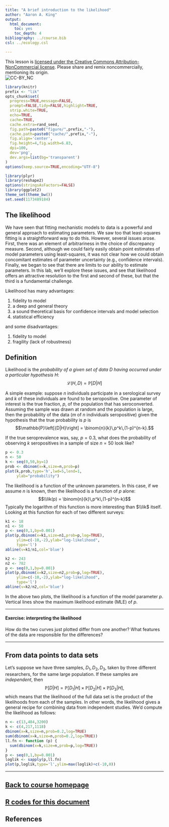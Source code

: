 ```yaml
---
title: "A brief introduction to the likelihood"
author: "Aaron A. King"
output:
  html_document:
    toc: yes
    toc_depth: 4
bibliography: ../course.bib
csl: ../ecology.csl

---
```


\newcommand\prob[1]{\mathbb{P}\left[{#1}\right]}
\newcommand\expect[1]{\mathbb{E}\left[{#1}\right]}
\newcommand\var[1]{\mathrm{Var}\left[{#1}\right]}
\newcommand\dist[2]{\mathrm{#1}\left(#2\right)}
\newcommand\dlta[1]{{\Delta}{#1}}
\newcommand\lik{\mathcal{L}}
\newcommand\loglik{\ell}

This lesson is [licensed under the Creative Commons Attribution-NonCommercial license](http://creativecommons.org/licenses/by-nc/4.0/).
Please share and remix noncommercially, mentioning its origin.  
![CC-BY_NC](../graphics/cc-by-nc.png)

```r
library(knitr)
prefix <- "lik"
opts_chunk$set(
  progress=TRUE,message=FALSE,
  prompt=FALSE,tidy=FALSE,highlight=TRUE,
  strip.white=TRUE,
  echo=TRUE,
  cache=TRUE,
  cache.extra=rand_seed,
  fig.path=paste0("figure/",prefix,"-"),
  cache.path=paste0("cache/",prefix,"-"),
  fig.align='center',
  fig.height=4,fig.width=6.83,
  dpi=100,
  dev='png',
  dev.args=list(bg='transparent')
)
options(keep.source=TRUE,encoding="UTF-8")
```
```r
library(plyr)
library(reshape2)
options(stringsAsFactors=FALSE)
library(ggplot2)
theme_set(theme_bw())
set.seed(1173489184)
```

## The likelihood

We have seen that fitting mechanistic models to data is a powerful and general approach to estimating parameters.
We saw too that least-squares fitting is a straightforward way to do this.
However, several issues arose.
First, there was an element of arbitrariness in the choice of discrepancy measure.
Second, although we could fairly easily obtain point estimates of model parameters using least-squares, it was not clear how we could obtain concomitant estimates of parameter uncertainty (e.g., confidence intervals).
Finally, we began to see that there are limits to our ability to estimate parameters.
In this lab, we'll explore these issues, and see that likelihood offers an attractive resolution to the first and second of these, but that the third is a fundamental challenge.

Likelihood has many advantages:  

1. fidelity to model  
2. a deep and general theory  
3. a sound theoretical basis for confidence intervals and model selection  
4. statistical efficiency  

and some disadvantages: 

1. fidelity to model  
1. fragility (lack of robustness)  

## Definition

Likelihood is the *probability of a given set of data $D$ having occurred under a particular hypothesis $H$*: 
$$\lik(H,D)=\prob{D|H}$$

A simple example: suppose $n$ individuals participate in a serological survey and $k$ of these individuals are found to be seropositive.
One parameter of interest is the true fraction, $p$, of the population that has seroconverted.
Assuming the sample was drawn at random and the population is large, then the probability of the data ($m$ of $n$ individuals seropositive) given the hypothesis that the true probability is $p$ is
$$\prob{D|H} = \binom{n}{k}\,p^k\,(1-p)^{n-k}.$$

If the true seroprevalence was, say, $p=0.3$, what does the probability of observing $k$ seropositives in a sample of size $n=50$ look like?

```r
p <- 0.3
n <- 50
k <- seq(0,50,by=1)
prob <- dbinom(x=k,size=n,prob=p) 
plot(k,prob,type='h',lwd=5,lend=1,
     ylab="probability")
```

The likelihood is a function of the unknown parameters.
In this case, if we assume $n$ is known, then the likelihood is a function of $p$ alone:
$$\\lik(p) = \binom{n}{k}\,p^k\,(1-p)^{n-k}$$
Typically the logarithm of this function is more interesting than $\\lik$ itself.
Looking at this function for each of two different surveys:
```r
k1 <- 18
n1 <- 50
p <- seq(0,1,by=0.001)
plot(p,dbinom(x=k1,size=n1,prob=p,log=TRUE),
     ylim=c(-10,-2),ylab="log-likelihood",
     type='l')
abline(v=k1/n1,col='blue')
```

```r
k2 <- 243
n2 <- 782
p <- seq(0,1,by=0.001)
plot(p,dbinom(x=k2,size=n2,prob=p,log=TRUE),
     ylim=c(-10,-2),ylab="log-likelihood",
     type='l')
abline(v=k2/n2,col='blue')
```

In the above two plots, the likelihood is a function of the model parameter $p$.
Vertical lines show the maximum likelihood estimate (MLE) of $p$.
<!-- Horizontal lines show the critical likelihoods for the likelihood ratio test at the 95% confidence level. -->

--------------------------

#### Exercise: interpreting the likelihood
How do the two curves just plotted differ from one another?
What features of the data are responsible for the differences?

--------------------------

## From data points to data sets

Let's suppose we have three samples, $D_1, D_2, D_3$, taken by three different researchers, for the same large population.
If these samples are *independent*, then
$$\prob{D|H} = \prob{D_1|H}\times\prob{D_2|H}\times\prob{D_3|H},$$
which means that the likelihood of the full data set is the product of the likelihoods from each of the samples.
In other words, the likelihood gives a general recipe for combining data from independent studies.
We'd compute the likelihood as follows:
```r
n <- c(13,484,3200)
k <- c(4,217,1118)
dbinom(x=k,size=n,prob=0.2,log=TRUE)
sum(dbinom(x=k,size=n,prob=0.2,log=TRUE))
ll.fn <- function (p) {
  sum(dbinom(x=k,size=n,prob=p,log=TRUE))
}
p <- seq(0,1,by=0.001)
loglik <- sapply(p,ll.fn)
plot(p,loglik,type='l',ylim=max(loglik)+c(-10,0))
```

--------------------------

## [Back to course homepage](http://kingaa.github.io/clim-dis)
## [**R** codes for this document](http://raw.githubusercontent.com/kingaa/clim-dis/master/parest/likelihood.R)

## References
